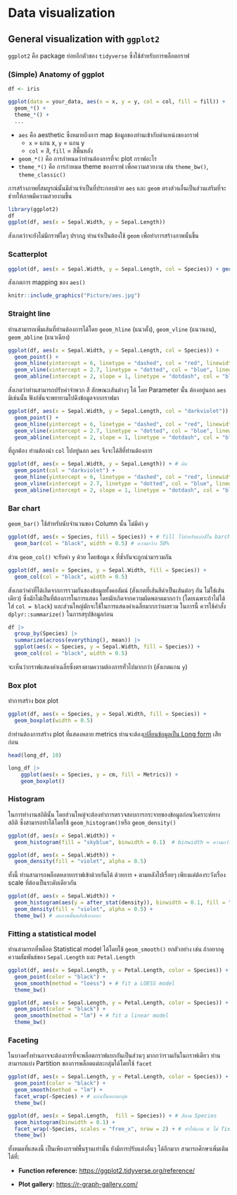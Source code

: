 # **Data visualization**

## General visualization with `ggplot2` {#ggplot2}

`ggplot2` คือ package ย่อยอีกตัวของ `tidyverse` ซึ่งใช้สำหรับการพล็อตกราฟ

### (Simple) Anatomy of ggplot

```r
df <- iris
```

```r
ggplot(data = your_data, aes(x = x, y = y, col = col, fill = fill)) +
  geom_*() +
  theme_*() +
  ...
```

-   `aes` คือ aesthetic ซึ่งหมายถึงการ map ข้อมูลของท่านเข้ากับตำแหน่งของกราฟ
    -   `x` = แกน x, `y` = แกน y
    -   `col` = สี, `fill` = สีพื้นหลัง
-   `geom_*()` คือ การกำหนดว่าท่านต้องการที่จะ plot กราฟอะไร
-   `theme_*()` คือ การกำหนด theme ของกราฟ เพื่อความสวยงาม เช่น `theme_bw()`, `theme_classic()`

การสร้างภาพที่สมบูรณ์นั้นมีส่วนจำเป็นที่ประกอบด้วย `aes` และ `geom` ตรงส่วนอื่นเป็นส่วนเสริมที่จะช่วยให้ภาพมีความสวยงามขึ้น

```r
library(ggplot2) 
df
ggplot(df, aes(x = Sepal.Width, y = Sepal.Length))
```

สังเกตว่าจะยังไม่มีกราฟใดๆ ปรากฏ ท่านจำเป็นต้องใช้ `geom` เพื่อทำการสร้างภาพนั้นขึ้น

### Scatterplot

```r
ggplot(df, aes(x = Sepal.Width, y = Sepal.Length, col = Species)) + geom_point()
```

สังเกตการ mapping ของ `aes()`

```r
knitr::include_graphics("Picture/aes.jpg")
```

### Straight line

ท่านสามารถเพิ่มเส้นที่ท่านต้องการได้โดย `geom_hline` (แนวตั้ง), `geom_vline` (แนวนอน), `geom_abline` (แนวเฉียง)

```r
ggplot(df, aes(x = Sepal.Width, y = Sepal.Length, col = Species)) + 
  geom_point() + 
  geom_hline(yintercept = 6, linetype = "dashed", col = "red", linewidth = 1) + 
  geom_vline(xintercept = 2.7, linetype = "dotted", col = "blue", linewidth = 1.25) + 
  geom_abline(intercept = 2, slope = 1, linetype = "dotdash", col = "black", linewidth = 1.5)
```

สังเกตว่าท่านสามารถปรับค่าจำพวก สี ลักษณะเส้นต่างๆ ได้ โดย Parameter นั้น ต้องอยู่นอก `aes` มิเช่นนั้น ฟังก์ชันจะพยายามไปดึงข้อมูลจากกราฟมา

```r
ggplot(df, aes(x = Sepal.Width, y = Sepal.Length, col = "darkviolet")) + # ผิด
  geom_point() + 
  geom_hline(yintercept = 6, linetype = "dashed", col = "red", linewidth = 1) + 
  geom_vline(xintercept = 2.7, linetype = "dotted", col = "blue", linewidth = 1.25) + 
  geom_abline(intercept = 2, slope = 1, linetype = "dotdash", col = "black", linewidth = 1.5)
```

ที่ถูกต้อง ท่านต้องนำ `col` ไปอยู่นอก `aes` จึงจะได้สีที่ท่านต้องการ

```r
ggplot(df, aes(x = Sepal.Width, y = Sepal.Length)) + # ผิด
  geom_point(col = "darkviolet") + 
  geom_hline(yintercept = 6, linetype = "dashed", col = "red", linewidth = 1) + 
  geom_vline(xintercept = 2.7, linetype = "dotted", col = "blue", linewidth = 1.25) + 
  geom_abline(intercept = 2, slope = 1, linetype = "dotdash", col = "black", linewidth = 1.5)
```

### Bar chart

`geom_bar()` ใช้สำหรับนับจำนวนของ Column นั้น ไม่มีค่า `y`

```r
ggplot(df, aes(x = Species, fill = Species)) + # fill ไว้สำหรับแบ่งสีใน barchart
  geom_bar(col = "black", width = 0.5) # ความกว้าง 50% 
```

ส่วน `geom_col()` จะรับค่า `y` ด้วย โดยข้อมูล `x` ที่ซ้ำกันจะถูกนำมารวมกัน

```r
ggplot(df, aes(x = Species, y = Sepal.Width, fill = Species)) + 
  geom_col(col = "black", width = 0.5) 
```

สังเกตว่าค่าที่ได้เกิดจากการรวมกันของข้อมูลทั้งคอลัมน์ (สังเกตที่เส้นสีดำเป็นเส้นต่อๆ กัน ไม่ใช่เส้นเดียว) ซึ่งมักไม่เป็นที่ต้องการในการแสดง โดยมักเกิดจากความผิดพลาดมากกว่า (โดยเฉพาะถ้าไม่ได้ใส่ `col = black`) และส่วนใหญ่มักจะใช้ในการแสดงค่าเฉลี่ยมากกว่าผลรวม ในการนี้ ควรใช้คำสั่ง `dplyr::summarize()` ในการสรุปข้อมูลก่อน

```r
df |> 
  group_by(Species) |> 
  summarize(across(everything(), mean)) |> 
  ggplot(aes(x = Species, y = Sepal.Width, fill = Species)) + 
  geom_col(col = "black", width = 0.5) 
```

จะเห็นว่ากราฟแสดงค่าเฉลี่ยซึ่งตรงตามความต้องการทั่วไปมากกว่า (สังเกตแกน `y`)

### Box plot {#multi_boxplot}

ทำการสร้าง box plot

```r
ggplot(df, aes(x = Species, y = Sepal.Width, fill = Species)) +
  geom_boxplot(width = 0.5) 
```

ถ้าท่านต้องการสร้าง plot ที่แสดงหลาย metrics ท่านจะต้อง[เปลี่ยนข้อมูลเป็น Long form](#reshape) เสียก่อน

```r
head(long_df, 10)

long_df |> 
    ggplot(aes(x = Species, y = cm, fill = Metrics)) +
    geom_boxplot() 
```

### Histogram

ในการทำงานสถิตินั้น โดยส่วนใหญ่จะต้องทำการตรวจสอบการกระจายของข้อมูลก่อนวิเคราะห์ทางสถิติ ซึ่งสามารถทำได้โดยใช้ `geom_histogram()`หรือ `geom_density()`

```r
ggplot(df, aes(x = Sepal.Width)) + 
  geom_histogram(fill = "skyblue", binwidth = 0.1)  # binwidth = ความกว้างของแต่ละช่วงข้อมุล
```

```r
ggplot(df, aes(x = Sepal.Width)) + 
  geom_density(fill = "violet", alpha = 0.5)
```

ทั้งนี้ ท่านสามารถพล็อตหลายกราฟเข้าด้วยกันได้ ด้วยการ `+` ตามหลังไปเรื่อยๆ เพียงแต่ต้องระวังเรื่อง scale ที่ต้องเป็นระดับเดียวกัน

```r
ggplot(df, aes(x = Sepal.Width)) +
  geom_histogram(aes(y = after_stat(density)), binwidth = 0.1, fill = "skyblue") + # ปรับเป็นความถี่
  geom_density(fill = "violet", alpha = 0.5) +
  theme_bw() # ลบภาพพื้นหลังสีเทาออก
```

### Fitting a statistical model

ท่านสามารถที่พล็อต Statistical model ได้โดยใช้ `geom_smooth()` ยกตัวอย่าง เช่น ถ้าอยากดูความสัมพันธ์ของ `Sepal.Length` และ `Petal.Length`

```r
ggplot(df, aes(x = Sepal.Length, y = Petal.Length, color = Species)) + # สีตาม Species
  geom_point(color = "black") +
  geom_smooth(method = "loess") + # fit a LOESS model
  theme_bw()
```

```r
ggplot(df, aes(x = Sepal.Length, y = Petal.Length, color = Species)) + # สีตาม Species
  geom_point(color = "black") +
  geom_smooth(method = "lm") + # fit a linear model
  theme_bw()
```

### Faceting

ในบางครั้งท่านอาจจะต้องการที่จะพล็อตกราฟแยกกันเป็นส่วนๆ มากกว่ารวมกันในกราฟเดียว ท่านสามารถแบ่ง Partition ของการพล็อตแต่ละกลุ่มได้โดยใช้ `facet`

```r
ggplot(df, aes(x = Sepal.Length, y = Petal.Length, color = Species)) + # สีตาม Species
  geom_point(color = "black") +
  geom_smooth(method = "lm") +
  facet_wrap(~Species) + # แบ่งเป็นหลายกลุ่ม
  theme_bw()
```

```r
ggplot(df, aes(x = Sepal.Length,  fill = Species)) + # สีตาม Species
  geom_histogram(binwidth = 0.1) +
  facet_wrap(~Species, scales = "free_x", nrow = 2) + # ทำให้แกน x ไม่ fix ค่า
  theme_bw()
```

ทั้งหมดที่แสดงนี้ เป็นเพียงกราฟพื้นฐานเท่านั้น ยังมีการปรับแต่งอื่นๆ ได้อีกมาก สามารถศึกษาเพิ่มเติมได้ที่:

-   **Function reference:** <https://ggplot2.tidyverse.org/reference/>

-   **Plot gallery:** <https://r-graph-gallery.com/>
